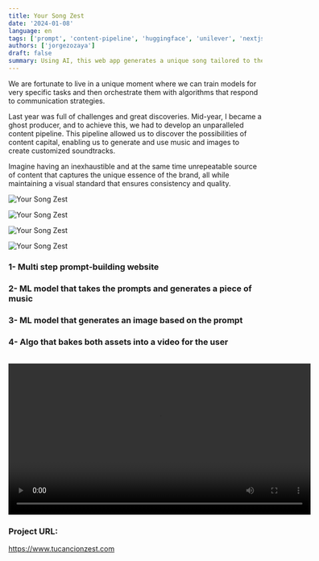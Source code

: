 ```yaml
---
title: Your Song Zest
date: '2024-01-08'
language: en
tags: ['prompt', 'content-pipeline', 'huggingface', 'unilever', 'nextjs']
authors: ['jorgezozaya']
draft: false
summary: Using AI, this web app generates a unique song tailored to the user's preferences.
---
```



We are fortunate to live in a unique moment where we can train models for very specific tasks and then orchestrate them with algorithms that respond to communication strategies. 

Last year was full of challenges and great discoveries. Mid-year, I became a ghost producer, and to achieve this, we had to develop an unparalleled content pipeline. This pipeline allowed us to discover the possibilities of content capital, enabling us to generate and use music and images to create customized soundtracks. 

Imagine having an inexhaustible and at the same time unrepeatable source of content that captures the unique essence of the brand, all while maintaining a visual standard that ensures consistency and quality.

![Your Song Zest](https://res.cloudinary.com/dbtnomqnj/image/upload/v1732847959/portfolio/Screenshot_2024-11-28_at_5.08.20_PM_iyuw7j.jpg)

![Your Song Zest](https://res.cloudinary.com/dbtnomqnj/image/upload/v1732847959/portfolio/Screenshot_2024-11-28_at_5.08.36_PM_avtbdd.jpg)

![Your Song Zest](https://res.cloudinary.com/dbtnomqnj/image/upload/v1732847959/portfolio/Screenshot_2024-11-28_at_5.09.02_PM_t2jsck.jpg)

![Your Song Zest](https://res.cloudinary.com/dbtnomqnj/image/upload/v1732847959/portfolio/Screenshot_2024-11-28_at_5.09.30_PM_rnq8cu.jpg)


### 1- Multi step prompt-building website

### 2- ML model that takes the prompts and generates a piece of music

### 3- ML model that generates an image based on the prompt

### 4- Algo that bakes both assets into a video for the user


<br/>

<video controls width="600">
  <source 
  src="https://res.cloudinary.com/dbtnomqnj/video/upload/v1733179732/portfolio/Unilever-Zest-2024_c40shq.mp4" 
  type="video/mp4" />
  Your browser does not support the video tag.
</video>


### Project URL:

https://www.tucancionzest.com

  

